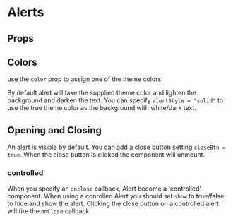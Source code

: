 

<Meta title="Alerts" component={Alert} argTypes={stories.argTypes} />

# Alerts

<Description of={Alert} />

<Canvas>
    <Story story={stories.AllProps} name="All Props" />
</Canvas>

## Props

<ArgsTable story="All Props" />

## Colors

use the `color` prop to assign one of the theme colors

<Canvas>
    <Story story={stories.Colors} />
</Canvas>

By default alert will take the supplied theme color and lighten the background and darken the text.
You can specify `alertStyle = "solid"` to use the true theme color as the background with white/dark text.

<Canvas>
    <Story story={stories.Solid} />
</Canvas>

## Opening and Closing

An alert is visible by default. You can add a close button setting `closeBtn = true`. When the close button is clicked the component will unmount.

<Canvas>
    <Story story={stories.CloseButton} />
</Canvas>

### controlled

When you specify an `onclose` callback, Alert become a 'controlled' component. When using a conrolled Alert you should set `show` to true/false to hide and show the alert. Clicking the close button on a controlled alert will fire the `onClose` callback.

<Canvas>
    <Story story={stories.Controlled} />
</Canvas>
